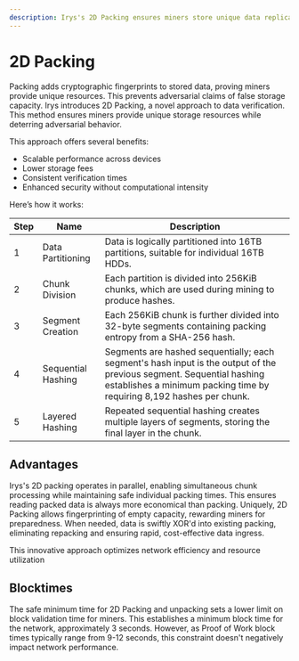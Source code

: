```yaml
---
description: Irys's 2D Packing ensures miners store unique data replicas. It offers scalable performance, lower storage fees, and consistent verification times.
---
```



# 2D Packing

Packing adds cryptographic fingerprints to stored data, proving miners provide unique resources. This prevents adversarial claims of false storage capacity. Irys introduces 2D Packing, a novel approach to data verification. This method ensures miners provide unique storage resources while deterring adversarial behavior.

<div className="flex flex-col md:flex-row w-full flex justify-start items-start mt-5">
	<div className="w-full md:w-1/2">
		<SimpleRiveViewer
			src="/protocol-animations/2d-packing.riv"
			width={1920}
			height={1080}
			stateMachine="2D-Packing"
		/>
	</div>
	<div className="w-full md:w-1/2">
		<div className="p-4">
			<p className="mb-2">This approach offers several benefits:</p>
			<ul className="list-disc custom-list-disc ml-5">
				<li>Scalable performance across devices</li>
				<li>Lower storage fees</li>
				<li>Consistent verification times</li>
				<li>Enhanced security without computational intensity</li>
			</ul>
		</div>
	</div>
</div>

Here’s how it works:

<div className="overflow-x-auto mx-1 rounded-2xl border border-gray-700 mt-5">
	<table className="min-w-full divide-y divide-gray-200 rounded-2xl">
		<thead className="bg-slate-800 text-white">
			<tr>
				<th className="px-4 py-2 text-left border border-gray-700">Step</th>
				<th className="px-4 py-2 text-left border border-gray-700">Name</th>
				<th className="px-4 py-2 text-left border border-gray-700">Description</th>
			</tr>
		</thead>
		<tbody className="divide-y divide-gray-200">
			<tr>
				<td className="px-4 py-2 border border-gray-700">1</td>
				<td className="px-4 py-2 border border-gray-700">Data Partitioning</td>
				<td className="px-4 py-2 border border-gray-700">
					Data is logically partitioned into 16TB partitions, suitable for individual 16TB HDDs.
				</td>
			</tr>
			<tr>
				<td className="px-4 py-2 border border-gray-700">2</td>
				<td className="px-4 py-2 border border-gray-700">Chunk Division</td>
				<td className="px-4 py-2 border border-gray-700">
					Each partition is divided into 256KiB chunks, which are used during mining to produce hashes.
				</td>
			</tr>
			<tr>
				<td className="px-4 py-2 border border-gray-700">3</td>
				<td className="px-4 py-2 border border-gray-700">Segment Creation</td>
				<td className="px-4 py-2 border border-gray-700">
					Each 256KiB chunk is further divided into 32-byte segments containing packing entropy from a
					SHA-256 hash.
				</td>
			</tr>
			<tr>
				<td className="px-4 py-2 border border-gray-700">4</td>
				<td className="px-4 py-2 border border-gray-700">Sequential Hashing</td>
				<td className="px-4 py-2 border border-gray-700">
					Segments are hashed sequentially; each segment's hash input is the output of the previous segment.
					Sequential hashing establishes a minimum packing time by requiring 8,192 hashes per chunk.
				</td>
			</tr>
			<tr>
				<td className="px-4 py-2 border border-gray-700">5</td>
				<td className="px-4 py-2 border border-gray-700">Layered Hashing</td>
				<td className="px-4 py-2 border border-gray-700">
					Repeated sequential hashing creates multiple layers of segments, storing the final layer in the
					chunk.
				</td>
			</tr>
		</tbody>
	</table>
</div>

## Advantages

Irys's 2D packing operates in parallel, enabling simultaneous chunk processing while maintaining safe individual packing times. This ensures reading packed data is always more economical than packing. Uniquely, 2D Packing allows fingerprinting of empty capacity, rewarding miners for preparedness. When needed, data is swiftly XOR'd into existing packing, eliminating repacking and ensuring rapid, cost-effective data ingress.

This innovative approach optimizes network efficiency and resource utilization

## Blocktimes

The safe minimum time for 2D Packing and unpacking sets a lower limit on block validation time for miners. This establishes a minimum block time for the network, approximately 3 seconds. However, as Proof of Work block times typically range from 9-12 seconds, this constraint doesn't negatively impact network performance.
